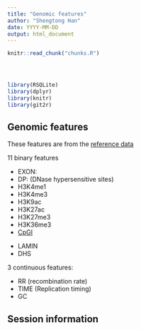 ```yaml
---
title: "Genomic features"
author: "Shengtong Han"
date: YYYY-MM-DD
output: html_document
---
```


<!-- The file analysis/chunks.R contains chunks that define default settings
shared across the workflowr files. -->
```r
knitr::read_chunk("chunks.R")
```

<!-- Update knitr chunk options -->
```r
```

<!-- Insert the date the file was last updated -->
```r
```

<!-- Insert the code version (Git commit SHA1) if Git repository exists and R
 package git2r is installed -->
```r
```


```r
library(RSQLite)
library(dplyr)
library(knitr)
library(git2r)
```

<!-- Add your analysis here -->



## Genomic features 

These features are from the [reference data][data]

[data]:https://github.com/carjed/smaug-genetics


 11 binary features 

*  EXON:
* DP: (DNase hypersensitive sites)
* H3K4me1
* H3K4me3
* H3K9ac
* H3K27ac
* H3K27me3
* H3K36me3
* [CpGI][cpgi]

[cpgi]:http://web.stanford.edu/class/bios221/data/model-based-cpg-islands-hg19.txt

* LAMIN
* DHS

3 continuous features:

* RR (recombination rate)
* TIME (Replication timing)
* GC


## Session information

<!-- Insert the session information into the document -->
```r
```
